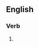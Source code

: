 ==English==

===Verb===
{{head|en|present participle}}

# {{present participle of|reimburse|lang=en|nocat=1}}
